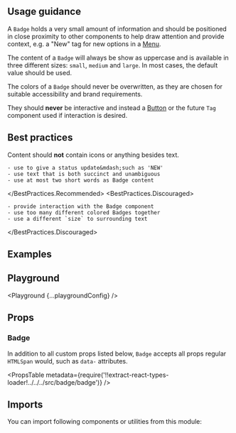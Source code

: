 


<Layout title="Badge" description="Small descriptive tags for indicating the status of an element or action.">

## Usage guidance

A `Badge` holds a very small amount of information and should be positioned in close proximity to other components to help draw attention and provide context, e.g. a "New" tag for new options in a [Menu](/components/menu).

The content of a `Badge` will always be show as uppercase and is available in three different sizes: `small`, `medium` and `large`. In most cases, the default value should be used.

The colors of a `Badge` should never be overwritten, as they are chosen for suitable accessibility and brand requirements.

They should **never** be interactive and instead a [Button](/components/button) or the future `Tag` component used if interaction is desired.

## Best practices

Content should **not** contain icons or anything besides text.

<BestPractices>
  <BestPractices.Recommended>

    - use to give a status update&mdash;such as 'NEW'
    - use text that is both succinct and unambiguous
    - use at most two short words as Badge content

  </BestPractices.Recommended>
  <BestPractices.Discouraged>

    - provide interaction with the Badge component
    - use too many different colored Badges together
    - use a different `size` to surrounding text

  </BestPractices.Discouraged>
</BestPractices>

## Examples

<Example title="Variants" path="badge/variants">
  <Variants />
</Example>

<Example title="Sizes" path="badge/sizes">
  <Sizes />
</Example>

## Playground

<Playground {...playgroundConfig} />

## Props

### Badge

In addition to all custom props listed below, `Badge` accepts all props regular `HTMLSpan` would, such as `data-` attributes.

<PropsTable
  metadata={require('!!extract-react-types-loader!../../../src/badge/badge')}
/>

## Imports

You can import following components or utilities from this module:

<Imports module={BadgeExports} path="@datacamp/waffles/badge" />

</Layout>
